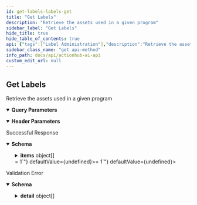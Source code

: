 ```yaml
---
id: get-labels-labels-get
title: "Get Labels"
description: "Retrieve the assets used in a given program"
sidebar_label: "Get Labels"
hide_title: true
hide_table_of_contents: true
api: {"tags":["Label Administration"],"description":"Retrieve the assets used in a given program","operationId":"get_labels_labels_get","parameters":[{"description":"\n        Term will be searched for in any field \n        ","required":false,"schema":{"title":"Search","type":"string","description":"\n        Term will be searched for in any field \n        ","default":""},"name":"search","in":"query"},{"required":false,"schema":{"title":"Page","minimum":1,"type":"integer","default":1},"name":"page","in":"query"},{"required":false,"schema":{"title":"Size","maximum":100,"minimum":1,"type":"integer","default":50},"name":"size","in":"query"},{"required":true,"schema":{"title":"Program-Id","type":"string"},"name":"program-id","in":"header"}],"responses":{"200":{"description":"Successful Response","content":{"application/json":{"schema":{"title":"Page[Label]","required":["items","total","page","size"],"type":"object","properties":{"items":{"title":"Items","type":"array","items":{"title":"Label","required":["label","weight"],"type":"object","properties":{"label":{"title":"Label","maxLength":64,"type":"string"},"weight":{"title":"Weight","type":"number","description":"The strength of the action recommendation\n                for the given user. Higher values mean stronger recommendation. \n            ","max":20}}}},"total":{"title":"Total","minimum":0,"type":"integer"},"page":{"title":"Page","minimum":1,"type":"integer"},"size":{"title":"Size","minimum":1,"type":"integer"}}}}}},"422":{"description":"Validation Error","content":{"application/json":{"schema":{"title":"HTTPValidationError","type":"object","properties":{"detail":{"title":"Detail","type":"array","items":{"title":"ValidationError","required":["loc","msg","type"],"type":"object","properties":{"loc":{"title":"Location","type":"array","items":{"anyOf":[{"type":"string"},{"type":"integer"}]}},"msg":{"title":"Message","type":"string"},"type":{"title":"Error Type","type":"string"}}}}}}}}}},"security":[{"APIKeyHeader":[]}],"method":"get","path":"/labels","securitySchemes":{"APIKeyHeader":{"type":"apiKey","in":"header","name":"access_token"}},"info":{"title":"ActionHub.ai API","description":"\n# Introduction\n_Improve user engagement with real-time \"Next Best Action\" recommendations using ActionHub.ai from Lifecycle Science._\nActionHub delivers consumer action recommendations,\nmessage orchestration, and content personalization in a variety of \nmarketing and product development use cases. ActionHub uses\nanonymized event logging to optimize category and asset recommendations for any\nuser based on their own engagement history.\nThe ActionHub API provides authenticated systems with program owners access to \nthe real-time retention and engagement engine built by Lifecycle Science. \n\nOnly two API call integrations are needed to get started:\n\n1. `[POST] /events` for logging user engagement events\n1. `[GET] /users/<user_id>/actions` to retrieve user recommended actions.\n\n\nAll of the other API resources available in the ActionHub system provide optional configuration and optimization features.\nAn API Key and Program ID are necessary to access the API. Contact Lifecycle Science support to obtain.\n","termsOfService":"https://docs.actionhub.ai/terms/","contact":{"name":"Darryl Kanouse","url":"https://lifecyclescience.com/","email":"darryl@lifecyclescience.com"},"license":{"name":"Contact Lifecycle Science","url":"https://lifecyclescience.com/"},"version":"0.0.2"},"postman":{"name":"Get Labels","description":{"content":"Retrieve the assets used in a given program","type":"text/plain"},"url":{"path":["labels"],"host":["{{baseUrl}}"],"query":[{"disabled":false,"description":{"content":"\n        Term will be searched for in any field \n        ","type":"text/plain"},"key":"search","value":""},{"disabled":false,"key":"page","value":""},{"disabled":false,"key":"size","value":""}],"variable":[]},"header":[{"disabled":false,"description":{"content":"(Required) ","type":"text/plain"},"key":"program-id","value":""},{"key":"Accept","value":"application/json"}],"method":"GET","auth":{"type":"apikey","apikey":[{"type":"any","value":"access_token","key":"key"},{"type":"any","value":"<API Key>","key":"value"},{"type":"any","value":"header","key":"in"}]}}}
sidebar_class_name: "get api-method"
info_path: docs/api/actionhub-ai-api
custom_edit_url: null
---
```



## Get Labels



Retrieve the assets used in a given program

<details style={{"marginBottom":"1rem"}} data-collapsed={false} open={true}><summary style={{}}><strong>Query Parameters</strong></summary><div><ul><ParamsItem className={"paramsItem"} param={{"description":"\n        Term will be searched for in any field \n        ","required":false,"schema":{"title":"Search","type":"string","description":"\n        Term will be searched for in any field \n        ","default":""},"name":"search","in":"query"}}></ParamsItem><ParamsItem className={"paramsItem"} param={{"required":false,"schema":{"title":"Page","minimum":1,"type":"integer","default":1},"name":"page","in":"query"}}></ParamsItem><ParamsItem className={"paramsItem"} param={{"required":false,"schema":{"title":"Size","maximum":100,"minimum":1,"type":"integer","default":50},"name":"size","in":"query"}}></ParamsItem></ul></div></details><details style={{"marginBottom":"1rem"}} data-collapsed={false} open={true}><summary style={{}}><strong>Header Parameters</strong></summary><div><ul><ParamsItem className={"paramsItem"} param={{"required":true,"schema":{"title":"Program-Id","type":"string"},"name":"program-id","in":"header"}}></ParamsItem></ul></div></details><div><ApiTabs><TabItem label={"200"} value={"200"}><div>

Successful Response

</div><div><MimeTabs schemaType={"response"}><TabItem label={"application/json"} value={"application/json"}><SchemaTabs><TabItem label={"Schema"} value={"Schema"}><details style={{}} data-collapsed={false} open={true}><summary style={{"textAlign":"left"}}><strong>Schema</strong></summary><div style={{"textAlign":"left","marginLeft":"1rem"}}></div><ul style={{"marginLeft":"1rem"}}><SchemaItem collapsible={true} className={"schemaItem"}><details style={{}}><summary style={{}}><strong>items</strong><span style={{"opacity":"0.6"}}> object[]</span></summary><div style={{"marginLeft":"1rem"}}><SchemaItem collapsible={false} name={"label"} required={false} deprecated={undefined} schemaDescription={undefined} schemaName={"Label"} qualifierMessage={"**Possible values:** `<= 64 characters`"} defaultValue={undefined}></SchemaItem><SchemaItem collapsible={false} name={"weight"} required={false} deprecated={undefined} schemaDescription={"The strength of the action recommendation\n                for the given user. Higher values mean stronger recommendation. \n            "} schemaName={"Weight"} qualifierMessage={undefined} defaultValue={undefined}></SchemaItem></div></details></SchemaItem><SchemaItem collapsible={false} name={"total"} required={false} deprecated={undefined} schemaDescription={undefined} schemaName={"Total"} qualifierMessage={undefined} defaultValue={undefined}></SchemaItem><SchemaItem collapsible={false} name={"page"} required={false} deprecated={undefined} schemaDescription={undefined} schemaName={"Page"} qualifierMessage={"**Possible values:** `>= 1`"} defaultValue={undefined}></SchemaItem><SchemaItem collapsible={false} name={"size"} required={false} deprecated={undefined} schemaDescription={undefined} schemaName={"Size"} qualifierMessage={"**Possible values:** `>= 1`"} defaultValue={undefined}></SchemaItem></ul></details></TabItem><TabItem label={"Example (from schema)"} value={"Example (from schema)"}><ResponseSamples responseExample={"{\n  \"items\": [\n    {\n      \"label\": \"string\",\n      \"weight\": 0\n    }\n  ],\n  \"total\": 0,\n  \"page\": 0,\n  \"size\": 0\n}"} language={"json"}></ResponseSamples></TabItem></SchemaTabs></TabItem></MimeTabs></div></TabItem><TabItem label={"422"} value={"422"}><div>

Validation Error

</div><div><MimeTabs schemaType={"response"}><TabItem label={"application/json"} value={"application/json"}><SchemaTabs><TabItem label={"Schema"} value={"Schema"}><details style={{}} data-collapsed={false} open={true}><summary style={{"textAlign":"left"}}><strong>Schema</strong></summary><div style={{"textAlign":"left","marginLeft":"1rem"}}></div><ul style={{"marginLeft":"1rem"}}><SchemaItem collapsible={true} className={"schemaItem"}><details style={{}}><summary style={{}}><strong>detail</strong><span style={{"opacity":"0.6"}}> object[]</span></summary><div style={{"marginLeft":"1rem"}}><SchemaItem collapsible={true} className={"schemaItem"}><details style={{}}><summary style={{}}><strong>loc</strong><span style={{"opacity":"0.6"}}> object[]</span></summary><div style={{"marginLeft":"1rem"}}><div><div><span className={"badge badge--info"}>anyOf</span><SchemaTabs><TabItem label={"MOD1"} value={"0-item-properties"}><li><div><strong>string</strong></div></li></TabItem><TabItem label={"MOD2"} value={"1-item-properties"}><li><div><strong>integer</strong></div></li></TabItem></SchemaTabs></div></div></div></details></SchemaItem><SchemaItem collapsible={false} name={"msg"} required={false} deprecated={undefined} schemaDescription={undefined} schemaName={"Message"} qualifierMessage={undefined} defaultValue={undefined}></SchemaItem><SchemaItem collapsible={false} name={"type"} required={false} deprecated={undefined} schemaDescription={undefined} schemaName={"Error Type"} qualifierMessage={undefined} defaultValue={undefined}></SchemaItem></div></details></SchemaItem></ul></details></TabItem><TabItem label={"Example (from schema)"} value={"Example (from schema)"}><ResponseSamples responseExample={"{\n  \"detail\": [\n    {\n      \"loc\": [\n        \"string\",\n        0\n      ],\n      \"msg\": \"string\",\n      \"type\": \"string\"\n    }\n  ]\n}"} language={"json"}></ResponseSamples></TabItem></SchemaTabs></TabItem></MimeTabs></div></TabItem></ApiTabs></div>
      